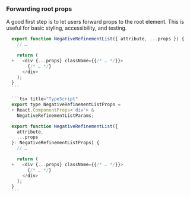 ### Forwarding root props

  A good first step is to let users forward props to the root element. This is useful for basic styling, accessibility, and testing.

  ```jsx title="JavaScript"
    export function NegativeRefinementList({ attribute, ...props }) {
      // …

      return (
    +   <div {...props} className={{/* … */}}>
          {/* … */}
        </div>
      );
    }
    ```

    ```tsx title="TypeScript"
    export type NegativeRefinementListProps =
    + React.ComponentProps<'div'> &
      NegativeRefinementListParams;

    export function NegativeRefinementList({
      attribute,
      ...props
    }: NegativeRefinementListProps) {
      // …

      return (
    +   <div {...props} className={{/* … */}}>
          {/* … */}
        </div>
      );
    }
    ```